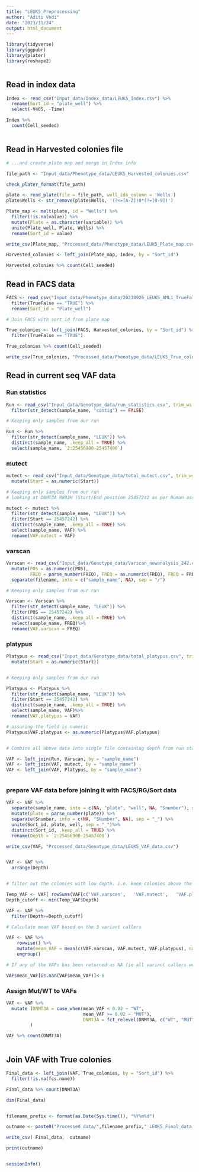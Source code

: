 ```yaml
---
title: "LEUK5_Preprocessing"
author: "Aditi Vedi"
date: "2023/11/24"
output: html_document
---
```

```r
library(tidyverse)
library(ggpubr)
library(plater)
library(reshape2)
```

```r

```

## Read in index data
```r
Index <- read_csv("Input_data/Index_data/LEUK5_Index.csv") %>% 
  rename(Sort_id = "plate_well") %>% 
  select(-V405, -Time)

Index %>% 
  count(Cell_seeded)
```

```r

```

## Read in Harvested colonies file
```r
# ...and create plate map and merge in Index info

file_path <- "Input_data/Phenotype_data/LEUK5_Harvested_colonies.csv"

check_plater_format(file_path)

plate <- read_plate(file = file_path, well_ids_column = 'Wells')
plate$Wells <- str_remove(plate$Wells, '(?<=[A-Z])0*(?=[0-9])')

Plate_map <- melt(plate, id = "Wells") %>% 
  filter(!is.na(value)) %>%
  mutate(Plate = as.character(variable)) %>% 
  unite(Plate_well, Plate, Wells) %>% 
  rename(Sort_id = value)

write_csv(Plate_map, "Processed_data/Phenotype_data/LEUK5_Plate_map.csv")

Harvested_colonies <- left_join(Plate_map, Index, by = "Sort_id")

Harvested_colonies %>% count(Cell_seeded)

```

## Read in FACS data
```r
FACS <- read_csv("Input_data/Phenotype_data/20230926_LEUK5_AML1_TrueFalse.csv", trim_ws = TRUE) %>% 
  filter(TrueFalse == "TRUE") %>% 
  rename(Sort_id = "Plate_well")
```
```r
# Join FACS with sort_id from plate map

True_colonies <- left_join(FACS, Harvested_colonies, by = "Sort_id") %>% 
  filter(TrueFalse == "TRUE")

True_colonies %>% count(Cell_seeded)

write_csv(True_colonies, "Processed_data/Phenotype_data/LEUK5_True_colonies.csv")
```
## Read in current seq VAF data


### Run statistics
```r
Run <- read_csv("Input_data/Genotype_data/run_statistics.csv", trim_ws = TRUE) %>% 
  filter(str_detect(sample_name, "contig") == FALSE)
```

```r
# Keeping only samples from our run

Run <- Run %>% 
  filter(str_detect(sample_name, "LEUK")) %>% 
  distinct(sample_name, .keep_all = TRUE) %>% 
  select(sample_name, `2:25456900-25457400`)
```
### mutect
```r
mutect <- read_csv("Input_data/Genotype_data/total_mutect.csv", trim_ws = TRUE) %>% 
  mutate(Start = as.numeric(Start))
```
```r
# Keeping only samples from our run
# looking at DNMT3A R882H (Start/End position 25457242 as per Human assembly: Feb 2009(GRCh7/hg19))

mutect <- mutect %>% 
  filter(str_detect(sample_name, "LEUK")) %>% 
  filter(Start == 25457242) %>% 
  distinct(sample_name, .keep_all = TRUE) %>% 
  select(sample_name, VAF) %>% 
  rename(VAF.mutect = VAF)
```

### varscan
```r
Varscan <- read_csv("Input_data/Genotype_data/Varscan_newanalysis_242.csv", trim_ws = TRUE) %>% 
  mutate(POS = as.numeric(POS),
         FREQ = parse_number(FREQ), FREQ = as.numeric(FREQ), FREQ = FREQ/100) %>% 
  separate(filename, into = c("sample_name", NA), sep = "/")
```
```r
# Keeping only samples from our run

Varscan <- Varscan %>% 
  filter(str_detect(sample_name, "LEUK")) %>% 
  filter(POS == 25457242) %>% 
  distinct(sample_name, .keep_all = TRUE) %>% 
  select(sample_name, FREQ)%>% 
  rename(VAF.varscan = FREQ)
```
### platypus
```r
Platypus <- read_csv("Input_data/Genotype_data/total_platypus.csv", trim_ws = TRUE) %>% 
  mutate(Start = as.numeric(Start))
```
```r

```

```r
# Keeping only samples from our run

Platypus <- Platypus %>% 
  filter(str_detect(sample_name, "LEUK")) %>% 
  filter(Start == 25457242) %>% 
  distinct(sample_name, .keep_all = TRUE) %>% 
  select(sample_name, VAF)%>% 
  rename(VAF.platypus = VAF)

# assuring the field is numeric
Platypus$VAF.platypus <- as.numeric(Platypus$VAF.platypus)
```
```r

```

```r
# Combine all above data into single file containing depth from run stats and VAF from 3 variant callers

VAF <- left_join(Run, Varscan, by = "sample_name")
VAF <- left_join(VAF, mutect, by = "sample_name")
VAF <- left_join(VAF, Platypus, by = "sample_name")
```
```r

```

### prepare VAF data before joining it with FACS/RG/Sort data
```r
VAF <- VAF %>% 
  separate(sample_name, into = c(NA, "plate", "well", NA, "Snumber"), sep = "-") %>% 
  mutate(plate = parse_number(plate)) %>% 
  separate(Snumber, into = c(NA, "SNumber", NA), sep = "_") %>% 
  unite(Sort_id, plate, well, sep = "_")%>% 
  distinct(Sort_id, .keep_all = TRUE) %>% 
  rename(Depth = `2:25456900-25457400`)

write_csv(VAF, "Processed_data/Genotype_data/LEUK5_VAF_data.csv")
```

```r

```

```r
VAF <- VAF %>% 
  arrange(Depth)
```
```r

```

```r
# filter out the colonies with low depth. i.e. keep colonies above the lowest depth that has at least 2 variant callers that call a colony mutant

Temp_VAF <- VAF[ rowSums(VAF[c('VAF.varscan',	'VAF.mutect',	'VAF.platypus')] > 0.02 , na.rm=TRUE ) >= 2,]
Depth_cutoff <- min(Temp_VAF$Depth)

VAF <- VAF %>% 
  filter(Depth>=Depth_cutoff)
```

```r
# Calculate mean VAF based on the 3 variant callers

VAF <- VAF %>% 
    rowwise() %>%
    mutate(mean_VAF = mean(c(VAF.varscan, VAF.mutect, VAF.platypus), na.rm = TRUE)) %>%
    ungroup()
```


```r
# If any of the VAFs has been returned as NA (ie all variant callers were NA) then give it VAF = 0 ie WT

VAF$mean_VAF[is.nan(VAF$mean_VAF)]<-0
```
### Assign Mut/WT to VAFs
```r
VAF <- VAF %>% 
  mutate (DNMT3A = case_when(mean_VAF < 0.02 ~ "WT",
                             mean_VAF >= 0.02 ~ "MUT"),
                             DNMT3A = fct_relevel(DNMT3A, c("WT", "MUT"))
         )

VAF %>% count(DNMT3A)
```
```r

```

## Join VAF with True colonies
```r
Final_data <- left_join(VAF, True_colonies, by = "Sort_id") %>% 
  filter(!is.na(fcs.name))

Final_data %>% count(DNMT3A)
```

```r
dim(Final_data)
```

```r

```

```r
filename_prefix <- format(as.Date(Sys.time()), "%Y%m%d")

outname <- paste0("Processed_data/",filename_prefix,"_LEUK5_Final_data.csv")

write_csv( Final_data,  outname)

print(outname)
```

```r

```

```r
sessionInfo()
```

```r

```
